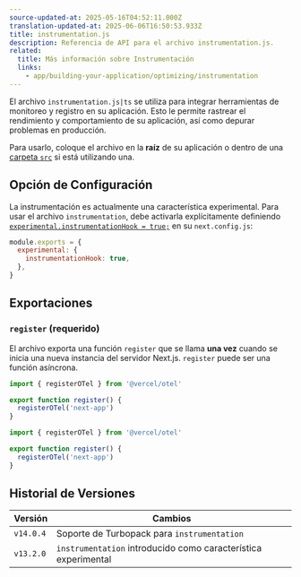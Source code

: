 ```yaml
---
source-updated-at: 2025-05-16T04:52:11.000Z
translation-updated-at: 2025-06-06T16:50:53.933Z
title: instrumentation.js
description: Referencia de API para el archivo instrumentation.js.
related:
  title: Más información sobre Instrumentación
  links:
    - app/building-your-application/optimizing/instrumentation
---
```


El archivo `instrumentation.js|ts` se utiliza para integrar herramientas de monitoreo y registro en su aplicación. Esto le permite rastrear el rendimiento y comportamiento de su aplicación, así como depurar problemas en producción.

Para usarlo, coloque el archivo en la **raíz** de su aplicación o dentro de una [carpeta `src`](/docs/app/building-your-application/configuring/src-directory) si está utilizando una.

## Opción de Configuración

La instrumentación es actualmente una característica experimental. Para usar el archivo `instrumentation`, debe activarla explícitamente definiendo [`experimental.instrumentationHook = true;`](/docs/app/api-reference/next-config-js/instrumentationHook) en su `next.config.js`:

```js filename="next.config.js"
module.exports = {
  experimental: {
    instrumentationHook: true,
  },
}
```

## Exportaciones

### `register` (requerido)

El archivo exporta una función `register` que se llama **una vez** cuando se inicia una nueva instancia del servidor Next.js. `register` puede ser una función asíncrona.

```ts filename="instrumentation.ts" switcher
import { registerOTel } from '@vercel/otel'

export function register() {
  registerOTel('next-app')
}
```

```js filename="instrumentation.js" switcher
import { registerOTel } from '@vercel/otel'

export function register() {
  registerOTel('next-app')
}
```

## Historial de Versiones

| Versión   | Cambios                                                 |
| --------- | ------------------------------------------------------- |
| `v14.0.4` | Soporte de Turbopack para `instrumentation`             |
| `v13.2.0` | `instrumentation` introducido como característica experimental |